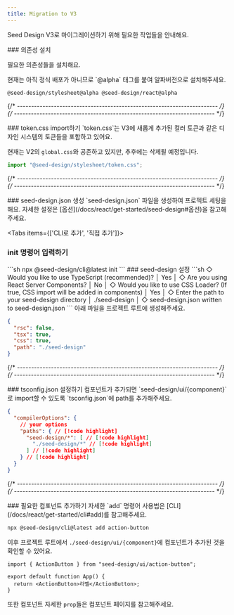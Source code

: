 ```yaml
---
title: Migration to V3
---
```


Seed Design V3로 마이그레이션하기 위해 필요한 작업들을 안내해요.

<Steps>

<Step>
### 의존성 설치

필요한 의존성들을 설치해요.

<Callout>
현재는 아직 정식 배포가 아니므로 `@alpha` 태그를 붙여 알파버전으로 설치해주세요.
</Callout>

```package-install
@seed-design/stylesheet@alpha @seed-design/react@alpha
```
</Step>

{/* ----------------------------------------------------------------------- */}
{/* ----------------------------------------------------------------------- */}

<Step>
### token.css import하기

<Callout>
`token.css`는 V3에 새롭게 추가된 컬러 토큰과 같은 디자인 시스템의 토큰들을 포함하고 있어요.

현재는 V2의 `global.css`와 공존하고 있지만, 추후에는 삭제될 예정입니다.
</Callout>

```ts title="index.tsx"
import "@seed-design/stylesheet/token.css";
```
</Step>

{/* ----------------------------------------------------------------------- */}
{/* ----------------------------------------------------------------------- */}

<Step>
### seed-design.json 생성

<Callout>
`seed-design.json` 파일을 생성하여 프로젝트 세팅을 해요.
자세한 설정은 [옵션](/docs/react/get-started/seed-design#옵션)을 참고해주세요.
</Callout>

<Tabs items={['CLI로 추가', '직접 추가']}>
<Tab value="CLI로 추가">
<Steps>
<Step>

### init 명령어 입력하기

</Step>
```sh
npx @seed-design/cli@latest init
```

<Step>
### seed-design 설정
```sh
◇  Would you like to use TypeScript (recommended)?
│  Yes
│
◇  Are you using React Server Components?
│  No
│
◇  Would you like to use CSS Loader? (If true, CSS import will be added in components)
│  Yes
│
◇  Enter the path to your seed-design directory
│  ./seed-design
│
◇  seed-design.json written to seed-design.json
```
</Step>
</Steps>
</Tab>

<Tab value="직접 추가">
아래 파일을 프로젝트 루트에 생성해주세요.

```json title="seed-design.json"
{
  "rsc": false,
  "tsx": true,
  "css": true,
  "path": "./seed-design"
}
```
</Tab>
</Tabs>

</Step>

{/* ----------------------------------------------------------------------- */}
{/* ----------------------------------------------------------------------- */}

<Step>
### tsconfig.json 설정하기

<Callout>
컴포넌트가 추가되면 `seed-design/ui/{component}`로 import할 수 있도록 `tsconfig.json`에 path를 추가해주세요.
</Callout>

```json title="tsconfig.json"
{
  "compilerOptions": {
    // your options
    "paths": { // [!code highlight]
      "seed-design/*": [ // [!code highlight]
        "./seed-design/*" // [!code highlight]
      ] // [!code highlight]
    } // [!code highlight]
  }
}
```
</Step>

{/* ----------------------------------------------------------------------- */}
{/* ----------------------------------------------------------------------- */}

<Step>
### 필요한 컴포넌트 추가하기

<Callout>
자세한 `add` 명령어 사용법은 [CLI](/docs/react/get-started/cli#add)를 참고해주세요.
</Callout>

```sh
npx @seed-design/cli@latest add action-button
```

이후 프로젝트 루트에서 `./seed-design/ui/{component}`에 컴포넌트가 추가된 것을 확인할 수 있어요.

```tsx title="App.tsx"
import { ActionButton } from "seed-design/ui/action-button";

export default function App() {
  return <ActionButton>라벨</ActionButton>;
}
```

또한 컴포넌트 자세한 `prop`들은 컴포넌트 페이지를 참고해주세요.

</Step>

</Steps>

